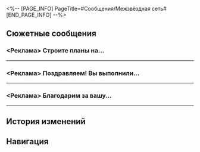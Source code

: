 <%-- [PAGE_INFO]
PageTitle=#Сообщения/Межзвёздная сеть#
[END_PAGE_INFO] --%>
{{Сообщение Инфобокс
|id          = 30
|Изображение = НИП Межзвёздная сеть Иконка.png
|Тип         = НИП
|Отправитель = Межзвёздная сеть
|ПодписьСоо  = 
|Фракция     = 
}}

==Сюжетные сообщения==
===<Реклама> Строите планы на...===
{{Сообщения
|условие_получения = 
|текст =
:'''Межзвёздная сеть:''' <Реклама> Строите планы на сегодняшний вечер, (Первопроходец)?<br />Ваш друг Калливелл Леонард играет в захватывающий галактический шутер «Космические войны».<br />Вы хотите встретиться лицом к лицу с армией роботов императора в контрнаступательном сражении Авроры? Провести день в облачном особняке на Пир-Пойнте в качестве сотрудника P-35? Или вы хотите превратиться в Галактического рейнджера и пройти сложнейшую операцию по убийству? Многопользовательская онлайн-игра «Космические войны» уже открыта для всех пользователей. Встретьтесь с Леонардом Калливеллом и начните собственное галактическое путешествие.<br />*Требуется членство в Межзвёздной сети.
:{Выбор} Что это?
::'''(Первопроходец):''' Что это?
:{Выбор} Что ещё за Леонард?
::'''(Первопроходец):''' Что ещё за Леонард?
:{Выбор} Отменить.
::'''(Первопроходец):''' T
}}
----

===<Реклама> Поздравляем! Вы выполнили...===
{{Сообщения
|условие_получения = 
|текст =
:'''Межзвёздная сеть:''' <Реклама> Поздравляем! Вы выполнили миссию в «Космической войне» и одержали победу. Пожалуйста, подтвердите свою статистику сражений в Комнате наблюдения.
}}
----

===<Реклама> Благодарим за вашу...===
{{Сообщения
|условие_получения = 
|текст =
:'''Межзвёздная сеть:''' <Реклама> Благодарим за вашу поддержку. Ограниченная пробная версия «Космической войны» завершена, и игровое приложение будет автоматически удалено. Благодарим за вашу поддержку и надеемся увидеть вас снова.
}}
----

==История изменений==
{{История изменений|3.5}}

==Навигация==
{{Сообщения Навбокс}}